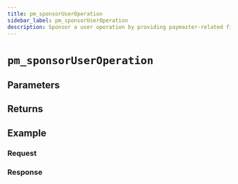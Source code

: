 ```yaml
---
title: pm_sponsorUserOperation
sidebar_label: pm_sponsorUserOperation
description: Sponsor a user operation by providing paymaster-related fields and updated gas parameters.
---
```




# `pm_sponsorUserOperation`

<Description />

## Parameters


<Params />

## Returns


<Returns />

## Example


<Example />

### Request


<Request />

### Response


<Response />
